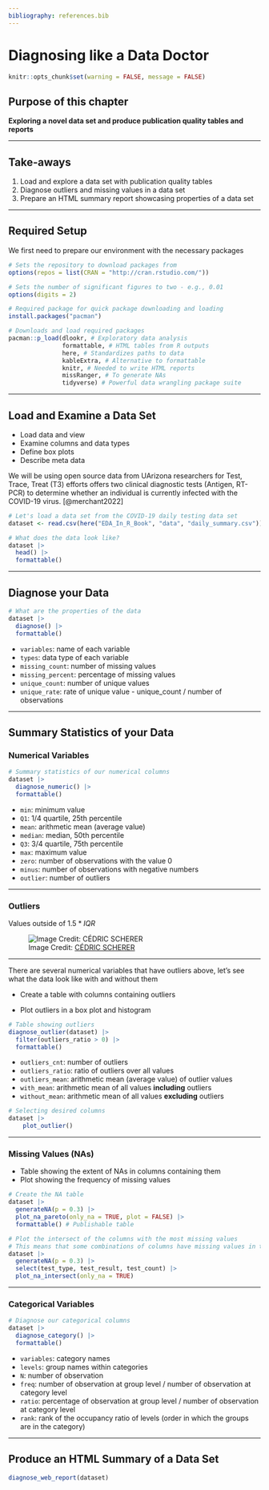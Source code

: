 ```yaml
---
bibliography: references.bib
---
```


# Diagnosing like a Data Doctor {.unnumbered}

```r
knitr::opts_chunk$set(warning = FALSE, message = FALSE) 
```

## Purpose of this chapter

**Exploring a novel data set and produce publication quality tables and reports**

------------------------------------------------------------------------

## Take-aways

1.  Load and explore a data set with publication quality tables
2.  Diagnose outliers and missing values in a data set
3.  Prepare an HTML summary report showcasing properties of a data set

------------------------------------------------------------------------

## Required Setup

We first need to prepare our environment with the necessary packages

```r
# Sets the repository to download packages from
options(repos = list(CRAN = "http://cran.rstudio.com/"))

# Sets the number of significant figures to two - e.g., 0.01
options(digits = 2)

# Required package for quick package downloading and loading 
install.packages("pacman")

# Downloads and load required packages
pacman::p_load(dlookr, # Exploratory data analysis
               formattable, # HTML tables from R outputs
               here, # Standardizes paths to data
               kableExtra, # Alternative to formattable
               knitr, # Needed to write HTML reports
               missRanger, # To generate NAs
               tidyverse) # Powerful data wrangling package suite
```

------------------------------------------------------------------------

## Load and Examine a Data Set

-   Load data and view
-   Examine columns and data types
-   Define box plots
-   Describe meta data

We will be using open source data from UArizona researchers for Test, Trace, Treat (T3) efforts offers two clinical diagnostic tests (Antigen, RT-PCR) to determine whether an individual is currently infected with the COVID-19 virus. [@merchant2022]

```r
# Let's load a data set from the COVID-19 daily testing data set
dataset <- read.csv(here("EDA_In_R_Book", "data", "daily_summary.csv")) 

# What does the data look like?
dataset |>
  head() |>
  formattable()
```

------------------------------------------------------------------------

## Diagnose your Data

```r
# What are the properties of the data
dataset |>
  diagnose() |>
  formattable()
```

-   `variables`: name of each variable
-   `types`: data type of each variable
-   `missing_count`: number of missing values
-   `missing_percent`: percentage of missing values
-   `unique_count`: number of unique values
-   `unique_rate`: rate of unique value - unique_count / number of observations

------------------------------------------------------------------------

## Summary Statistics of your Data

### Numerical Variables

```r
# Summary statistics of our numerical columns
dataset |>
  diagnose_numeric() |>
  formattable()
```

-   `min`: minimum value
-   `Q1`: 1/4 quartile, 25th percentile
-   `mean`: arithmetic mean (average value)
-   `median`: median, 50th percentile
-   `Q3`: 3/4 quartile, 75th percentile
-   `max`: maximum value
-   `zero`: number of observations with the value 0
-   `minus`: number of observations with negative numbers
-   `outlier`: number of outliers

------------------------------------------------------------------------

### Outliers

Values outside of $1.5 * IQR$

![Image Credit: [CÉDRIC SCHERER](https://www.cedricscherer.com/2019/05/17/the-evolution-of-a-ggplot-ep.-1/)](https://d33wubrfki0l68.cloudfront.net/6a759d8217be119e3409d1eb8e6cd78913bcc86f/c1995/img/evol-ggplot/boxplot.png){fig-alt="Boxplot showing the IQR, lower and upper quartiles, median, and outliers"}

------------------------------------------------------------------------

There are several numerical variables that have outliers above, let's see what the data look like with and without them

-   Create a table with columns containing outliers

-   Plot outliers in a box plot and histogram

```r
# Table showing outliers
diagnose_outlier(dataset) |>
  filter(outliers_ratio > 0) |>
  formattable()
```

-   `outliers_cnt`: number of outliers
-   `outliers_ratio`: ratio of outliers over all values
-   `outliers_mean`: arithmetic mean (average value) of outlier values
-   `with_mean`: arithmetic mean of all values **including** outliers
-   `without_mean`: arithmetic mean of all values **excluding** outliers

```r
# Selecting desired columns 
dataset |>
    plot_outlier()
```

------------------------------------------------------------------------

### Missing Values (NAs)

-   Table showing the extent of NAs in columns containing them
-   Plot showing the frequency of missing values

```r
# Create the NA table
dataset |>
  generateNA(p = 0.3) |>
  plot_na_pareto(only_na = TRUE, plot = FALSE) |>
  formattable() # Publishable table
```

```r
# Plot the intersect of the columns with the most missing values
# This means that some combinations of columns have missing values in the same row
dataset |>
  generateNA(p = 0.3) |>
  select(test_type, test_result, test_count) |>
  plot_na_intersect(only_na = TRUE) 
```

------------------------------------------------------------------------

### Categorical Variables

```r
# Diagnose our categorical columns
dataset |>
  diagnose_category() |> 
  formattable()
```

-   `variables`: category names
-   `levels`: group names within categories
-   `N`: number of observation
-   `freq`: number of observation at group level / number of observation at category level
-   `ratio`: percentage of observation at group level / number of observation at category level
-   `rank`: rank of the occupancy ratio of levels (order in which the groups are in the category)

------------------------------------------------------------------------

## Produce an HTML Summary of a Data Set

```r
diagnose_web_report(dataset)
```
